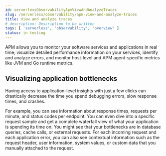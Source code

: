 ```yaml
---
id: serverlessObservabilityApmViewAndAnalyzeTraces
slug: /serverless/observability/apm-view-and-analyze-traces
title: View and analyze traces
# description: Description to be written
tags: [ 'serverless', 'observability', 'overview' ]
status: in testing
---
```




<Testing />

APM allows you to monitor your software services and applications in real time;
visualize detailed performance information on your services,
identify and analyze errors,
and monitor host-level and APM agent-specific metrics like JVM and Go runtime metrics.

## Visualizing application bottlenecks

Having access to application-level insights with just a few clicks can drastically decrease the time you spend
debugging errors, slow response times, and crashes.

For example, you can see information about response times, requests per minute, and status codes per endpoint.
You can even dive into a specific request sample and get a complete waterfall view of what your application is spending its time on.
You might see that your bottlenecks are in database queries, cache calls, or external requests.
For each incoming request and each application error,
you can also see contextual information such as the request header, user information,
system values, or custom data that you manually attached to the request.


<Feedback slug="/serverless/observability/apm-view-and-analyze-traces" filepath="docs/apm/apm-view-and-analyze-traces.mdx" />
